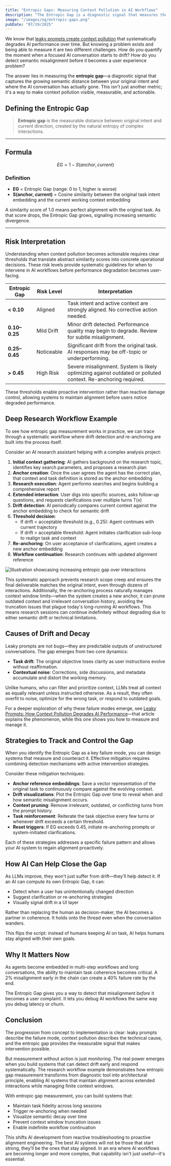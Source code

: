 ```yaml
---
title: "Entropic Gaps: Measuring Context Pollution in AI Workflows"
description: "The Entropic Gap is a diagnostic signal that measures the growing semantic divergence between between what the user intended and what the AI is now doing."
image: "/images/og/entropic-gaps.png"
pubDate: "07/19/2025"
---
```


We know that [leaky prompts create context pollution](/blog/leaky-prompts) that systematically degrades AI performance over time. But knowing a problem exists and being able to measure it are two different challenges. How do you quantify the moment when a focused AI conversation starts to drift? How do you detect semantic misalignment before it becomes a user experience problem?

The answer lies in measuring the **entropic gap**—a diagnostic signal that captures the growing semantic distance between your original intent and where the AI conversation has actually gone. This isn't just another metric; it's a way to make context pollution visible, measurable, and actionable.

## Defining the Entropic Gap

> **Entropic gap** is the measurable distance between original intent and current direction, created by the natural entropy of complex interactions.

---

## Formula

```math
EG = 1 - S(anchor, current)
```

### Definition

* **EG** = Entropic Gap (range: 0 to 1, higher is worse)
* **S(anchor, current)** = Cosine similarity between the original task intent embedding and the current working context embedding

A similarity score of 1.0 means perfect alignment with the original task. As that score drops, the Entropic Gap grows, signaling increasing semantic divergence.

---

## Risk Interpretation

Understanding when context pollution becomes actionable requires clear thresholds that translate abstract similarity scores into concrete operational decisions. These risk levels provide systematic guidelines for when to intervene in AI workflows before performance degradation becomes user-facing.

| Entropic Gap  | Risk Level | Interpretation                                                                                                |
| ------------- | ---------- | ------------------------------------------------------------------------------------------------------------- |
| **< 0.10**    | Aligned    | Task intent and active context are strongly aligned. No corrective action needed.                             |
| **0.10–0.25** | Mild Drift | Minor drift detected. Performance quality may begin to degrade. Review for subtle misalignment.               |
| **0.25–0.45** | Noticeable | Significant drift from the original task. AI responses may be off-topic or underperforming.                   |
| **> 0.45**    | High Risk  | Severe misalignment. System is likely optimizing against outdated or polluted context. Re-anchoring required. |

These thresholds enable proactive intervention rather than reactive damage control, allowing systems to maintain alignment before users notice degraded performance.

## Deep Research Workflow Example

To see how entropic gap measurement works in practice, we can trace through a systematic workflow where drift detection and re-anchoring are built into the process itself.

Consider an AI research assistant helping with a complex analysis project:

1. **Initial context gathering**: AI gathers background on the research topic, identifies key search parameters, and proposes a research plan
2. **Anchor creation**: Once the user agrees the agent has the correct plan, that context and task definition is stored as the anchor embedding
3. **Research execution**: Agent performs searches and begins building a comprehensive report
4. **Extended interaction**: User digs into specific sources, asks follow-up questions, and requests clarifications over multiple turns T(x)
5. **Drift detection**: AI periodically compares current context against the anchor embedding to check for semantic drift
6. **Threshold decision**:
   * If drift < acceptable threshold (e.g., 0.25): Agent continues with current trajectory
   * If drift > acceptable threshold: Agent initiates clarification sub-loop to realign task and context
7. **Re-anchoring**: On user acceptance of clarifications, agent creates a new anchor embedding
8. **Workflow continuation**: Research continues with updated alignment reference

 ![Illustration showcasing increasing entropic gap over interactions](/images/blog/eg-visualization-example.png)

This systematic approach prevents research scope creep and ensures the final deliverable matches the original intent, even through dozens of interactions. Additionally, the re-anchoring process naturally manages context window limits—when the system creates a new anchor, it can prune outdated context and irrelevant conversation history, avoiding the truncation issues that plague today's long-running AI workflows. This means research sessions can continue indefinitely without degrading due to either semantic drift or technical limitations.

## Causes of Drift and Decay

Leaky prompts are not bugs—they are predictable outputs of unstructured conversations. The gap emerges from two core dynamics:

* **Task drift**: The original objective loses clarity as user instructions evolve without reaffirmation.
* **Contextual noise**: Corrections, side discussions, and metadata accumulate and distort the working memory.

Unlike humans, who can filter and prioritize context, LLMs treat all context as equally relevant unless instructed otherwise. As a result, they often overfit to noise, optimize for the wrong task, or respond to outdated goals.

For a deeper exploration of why these failure modes emerge, see [Leaky Prompts: How Context Pollution Degrades AI Performance](/blog/leaky-prompts)—that article explains the phenomenon, while this one shows you how to measure and manage it.

## Strategies to Track and Control the Gap

When you identify the Entropic Gap as a key failure mode, you can design systems that measure and counteract it. Effective mitigation requires combining detection mechanisms with active intervention strategies.

Consider these mitigation techniques:

* **Anchor reference embeddings**: Save a vector representation of the original task to continuously compare against the evolving context.
* **Drift visualizations**: Plot the Entropic Gap over time to reveal when and how semantic misalignment occurs.
* **Context pruning**: Remove irrelevant, outdated, or conflicting turns from the prompt history.
* **Task reinforcement**: Reiterate the task objective every few turns or whenever drift exceeds a certain threshold.
* **Reset triggers**: If EG exceeds 0.45, initiate re-anchoring prompts or system-initiated clarifications.

Each of these strategies addresses a specific failure pattern and allows your AI system to regain alignment proactively.

## How AI Can Help Close the Gap

As LLMs improve, they won't just suffer from drift—they’ll help detect it. If an AI can compute its own Entropic Gap, it can:

* Detect when a user has unintentionally changed direction
* Suggest clarification or re-anchoring strategies
* Visually signal drift in a UI layer

Rather than replacing the human as decision-maker, the AI becomes a partner in coherence. It holds onto the thread even when the conversation wanders.

This flips the script: instead of humans keeping AI on task, AI helps humans stay aligned with their own goals.

## Why It Matters Now

As agents become embedded in multi-step workflows and long conversations, the ability to maintain task coherence becomes critical. A 2% misalignment early in the chain can create a 40% failure rate by the end.

The Entropic Gap gives you a way to detect that misalignment *before* it becomes a user complaint. It lets you debug AI workflows the same way you debug latency or churn.

## Conclusion

The progression from concept to implementation is clear: leaky prompts describe the failure mode, context pollution describes the technical cause, and the entropic gap provides the measurable signal that makes intervention possible.

But measurement without action is just monitoring. The real power emerges when you build systems that can detect drift early and respond systematically. The research workflow example demonstrates how entropic gap measurement transforms from diagnostic tool into architectural principle, enabling AI systems that maintain alignment across extended interactions while managing finite context windows.

With entropic gap measurement, you can build systems that:

* Maintain task fidelity across long sessions
* Trigger re-anchoring when needed
* Visualize semantic decay over time
* Prevent context window truncation issues
* Enable indefinite workflow continuation

This shifts AI development from reactive troubleshooting to proactive alignment engineering. The best AI systems will not be those that start strong, they’ll be the ones that stay aligned. In an era where AI workflows are becoming longer and more complex, that capability isn't just useful—it's essential.
